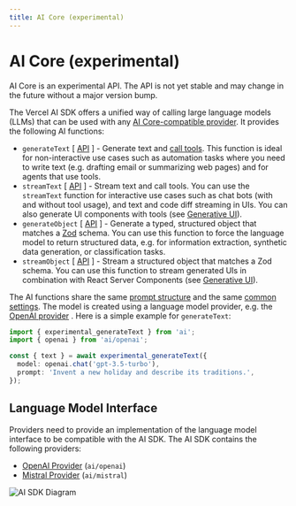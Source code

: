 ```yaml
---
title: AI Core (experimental)
---
```



# AI Core (experimental)

<Callout>
  AI Core is an experimental API. The API is not yet stable and may change in
  the future without a major version bump.
</Callout>

The Vercel AI SDK offers a unified way of calling large language models (LLMs) that can be used with any [AI Core-compatible provider](/docs/ai-core#language-model-interface).
It provides the following AI functions:

- `generateText` [ [API](/docs/ai-core/generate-text) ] - Generate text and [call tools](/docs/ai-core/tools).
  This function is ideal for non-interactive use cases such as automation tasks where you need to write text (e.g. drafting email or summarizing web pages) and for agents that use tools.
- `streamText` [ [API](/docs/ai-core/stream-text) ] - Stream text and call tools.
  You can use the `streamText` function for interactive use cases such as chat bots (with and without tool usage), and text and code diff streaming in UIs. You can also generate UI components with tools (see [Generative UI](/docs/concepts/ai-rsc)).
- `generateObject` [ [API](/docs/ai-core/generate-object) ] - Generate a typed, structured object that matches a [Zod](https://zod.dev/) schema.
  You can use this function to force the language model to return structured data, e.g. for information extraction, synthetic data generation, or classification tasks.
- `streamObject` [ [API](/docs/ai-core/stream-object) ] - Stream a structured object that matches a Zod schema.
  You can use this function to stream generated UIs in combination with React Server Components (see [Generative UI](/docs/concepts/ai-rsc)).

The AI functions share the same [prompt structure](/docs/ai-core/prompt) and the same [common settings](/docs/ai-core/settings).
The model is created using a language model provider, e.g. the [OpenAI provider](/docs/ai-core/openai) .
Here is a simple example for `generateText`:

```ts
import { experimental_generateText } from 'ai';
import { openai } from 'ai/openai';

const { text } = await experimental_generateText({
  model: openai.chat('gpt-3.5-turbo'),
  prompt: 'Invent a new holiday and describe its traditions.',
});
```

## Language Model Interface

Providers need to provide an implementation of the language model interface to be compatible with the AI SDK.
The AI SDK contains the following providers:

- [OpenAI Provider](/docs/ai-core/openai) (`ai/openai`)
- [Mistral Provider](/docs/ai-core/mistral) (`ai/mistral`)

![AI SDK Diagram](/images/ai-sdk-diagram.png)
